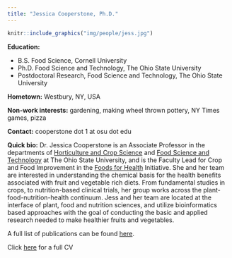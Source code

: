```yaml
---
title: "Jessica Cooperstone, Ph.D."
---
```


::: grid
::: g-col-6
```r
knitr::include_graphics("img/people/jess.jpg")
```
:::

::: g-col-6
**Education:**  

-   B.S. Food Science, Cornell University
-   Ph.D. Food Science and Technology, The Ohio State University
-   Postdoctoral Research, Food Science and Technology, The Ohio State University

**Hometown:** Westbury, NY, USA

**Non-work interests:** gardening, making wheel thrown pottery, NY Times games, pizza

**Contact:** cooperstone dot 1 at osu dot edu
:::
:::

**Quick bio:** Dr. Jessica Cooperstone is an Associate Professor in the departments of [Horticulture and Crop Science](https://hcs.osu.edu/) and [Food Science and Technology](https://fst.osu.edu/) at The Ohio State University, and is the Faculty Lead for Crop and Food Improvement in the [Foods for Health](https://foodsforhealth.osu.edu/) Initiative. She and her team are interested in understanding the chemical basis for the health benefits associated with fruit and vegetable rich diets. From fundamental studies in crops, to nutrition-based clinical trials, her group works across the plant-food-nutrition-health continuum. Jess and her team are located at the interface of plant, food and nutrition sciences, and utilize bioinformatics based approaches with the goal of conducting the basic and applied research needed to make healthier fruits and vegetables.

A full list of publications can be found [here](https://scholar.google.com/citations?user=d-FkQNQAAAAJ&hl=en).

Click [here](cv/JLCooperstone_CV_20240215.pdf) for a full CV
